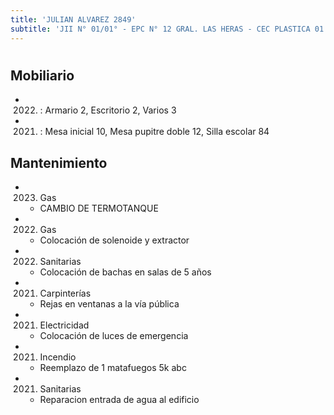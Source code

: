 ```yaml
---
title: 'JULIAN ALVAREZ 2849'
subtitle: 'JII N° 01/01° - EPC N° 12 GRAL. LAS HERAS - CEC PLASTICA 01'
---
```


#


## Mobiliario

*  (2022) : Armario 2, Escritorio 2, Varios 3 

*  (2021) : Mesa inicial 10, Mesa pupitre doble 12, Silla escolar 84 





## Mantenimiento

*  (2023) Gas 
    + CAMBIO DE TERMOTANQUE

*  (2022) Gas 
    + Colocación de solenoide y extractor

*  (2022) Sanitarias 
    + Colocación de bachas en salas de 5 años

*  (2021) Carpinterías 
    + Rejas en ventanas a la vía pública

*  (2021) Electricidad 
    + Colocación de luces de emergencia

*  (2021) Incendio 
    + Reemplazo de 1 matafuegos 5k abc

*  (2021) Sanitarias 
    + Reparacion entrada de agua al edificio



